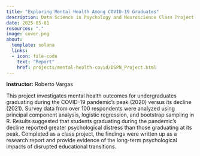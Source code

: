 ```yaml
---
title: "Exploring Mental Health Among COVID-19 Graduates"
description: Data Science in Psychology and Neuroscience Class Project
date: 2025-05-01
resources: "."
image: cover.png
about: 
  template: solana
  links: 
  - icon: file-code
    text: "Report"
    href: projects/mental-health-covid/DSPN_Project.html
---
```


**Instructor:** Roberto Vargas

This project investigates mental health outcomes for undergraduates graduating during the COVID-19 pandemic’s peak (2020) versus its decline (2021). Survey data from over 100 respondents were analyzed using principal component analysis, logistic regression, and bootstrap sampling in R. Results suggested that students graduating during the pandemic’s decline reported greater psychological distress than those graduating at its peak. Completed as a class project, the findings were written up as a research report and provide evidence of the long-term psychological impacts of disrupted educational transitions.
